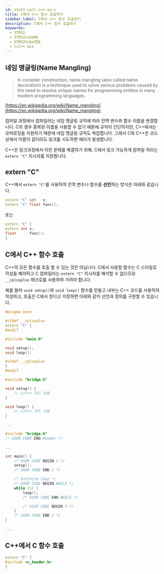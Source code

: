 ```yaml
---
id: stm32-call-c++-on-c
title: C에서 C++ 함수 호출하기
sidebar_label: C에서 C++ 함수 호출하기
description: C에서 C++ 함수 호출하기
keywords:
  - STM32
  - STM32CubeMX
  - STM32CubeIDE
  - C/C++ mix
---
```


## 네임 맹글링(Name Mangling)

> In compiler construction, name mangling (also called name decoration) is a technique used to solve various problems caused by the need to resolve unique names for programming entities in many modern programming languages.

[https://en.wikipedia.org/wiki/Name_mangling](https://en.wikipedia.org/wiki/Name_mangling)

컴파일 과정에서 컴파일러는 네임 맹글링 규칙에 따라 전역 변수와 함수 이름을 변경합니다. C의 경우 중복된 이름을 사용할 수 없기 때문에 규칙이 간단하지만, C++에서는 오버로딩을 지원하기 때문에 네임 맹글링 규칙도 복잡합니다. 그래서 C와 C++은 코드상에서 이름이 같더라도 링크를 시도하면 에러가 발생합니다.

C++은 링크과정에서 이런 문제를 해결하기 위해, C에서 링크 가능하게 컴파일 하라는 `extern "C"` 지시자를 지원합니다.

## extern "C"

C++에서 `extern "C"`를 사용하여 전역 변수나 함수를 **선언**하는 방식은 아래와 같습니다.

```cpp
extern "C" int   x;
extern "C" float func();
```

또는

```cpp
extern "C" {
extern int x;
float      func();
}
```

## C에서 C++ 함수 호출

C++의 모든 함수를 호출 할 수 있는 것은 아닙니다. C에서 사용할 함수는 C 스타일로 작성을 해야하고 C 컴파일러는 `extern "C"` 지시자를 해석할 수 없으므로 `__cplusplus` 매크로를 사용하여 가려야 합니다.

예를 들어 `void setup()`와 `void loop()` 함수를 만들고 내부는 C++ 코드를 사용하여 작성하고, 호출은 C에서 한다고 가정하면 아래와 같이 선언과 정의를 구현할 수 있습니다.

```cpp title="bridge.h"
#pragma once

#ifdef __cplusplus
extern "C" {
#endif

#include "main.h"

void setup();
void loop();

#ifdef __cplusplus
}
#endif
```

```cpp title="bridge.cpp"
#include "bridge.h"

void setup() {
    // C/C++ 코드 사용
}

void loop() {
    // C/C++ 코드 사용
}
```

```c title="main.c"
...

#include "bridge.h"
/* USER CODE END Header */

...

int main() {
    /* USER CODE BEGIN 2 */
    setup();
    /* USER CODE END 2 */

    /* Infinite loop */
    /* USER CODE BEGIN WHILE */
    while (1) {
        loop();
        /* USER CODE END WHILE */

        /* USER CODE BEGIN 3 */
    }
    /* USER CODE END 3 */
}

...
```

## C++에서 C 함수 호출

```cpp title="main.cpp"
extern "C" {
#include <c_header.h>
}
```
